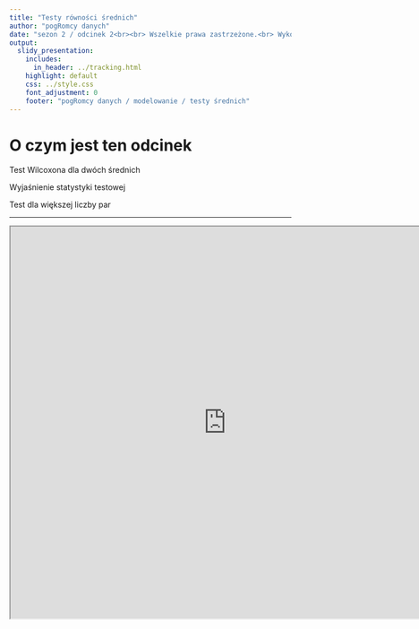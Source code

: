 ```yaml
---
title: "Testy równości średnich"
author: "pogRomcy danych"
date: "sezon 2 / odcinek 2<br><br> Wszelkie prawa zastrzeżone.<br> Wykorzystanie możliwe wyłącznie za zgodą autora.  <br><br><br><br>Naciśnij `A` by zamienić slajdy na ciągły tekst. <br> Naciśnij `T` by wyświetlić spis treści."
output:
  slidy_presentation:
    includes:
      in_header: ../tracking.html
    highlight: default
    css: ../style.css
    font_adjustment: 0
    footer: "pogRomcy danych / modelowanie / testy średnich"
---
```


# O czym jest ten odcinek

Test Wilcoxona dla dwóch średnich

Wyjaśnienie statystyki testowej

Test dla większej liczby par

---

<iframe width="770" height="700" src="https://smarterpoland.shinyapps.io/serialeIMDB_dwieGrupy"></iframe>



